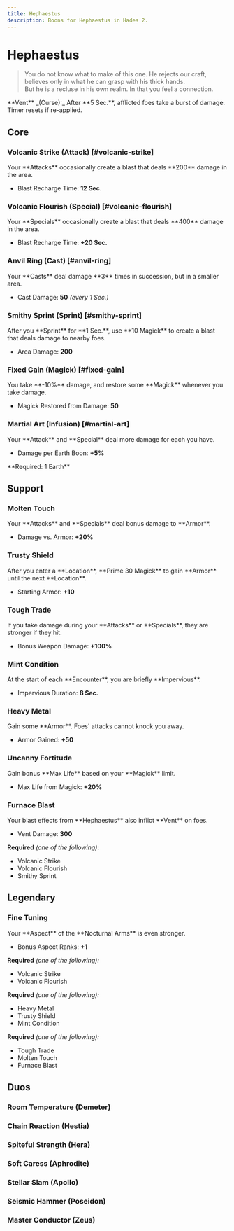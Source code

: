 ```yaml
---
title: Hephaestus
description: Boons for Hephaestus in Hades 2.
---
```




# Hephaestus

> You do not know what to make of this one. He rejects our craft, believes only
> in what he can grasp with his thick hands.\
> But he is a recluse in his own realm. In that you feel a connection.

<Boon className="mt-4">
  **Vent** _(Curse):_ After **5 Sec.**, afflicted foes take a burst of damage.
  Timer resets if re-applied.
</Boon>

## Core

### Volcanic Strike (Attack) [#volcanic-strike]

<Boon element="fire">
Your **Attacks** occasionally create a blast that deals **200** damage in the area.

- Blast Recharge Time: **12 Sec.**

</Boon>

### Volcanic Flourish (Special) [#volcanic-flourish]

<Boon element="fire">
Your **Specials** occasionally create a blast that deals **400** damage in the area.

- Blast Recharge Time: **+20 Sec.**

</Boon>

### Anvil Ring (Cast) [#anvil-ring]

<Boon element="earth">
Your **Casts** deal damage **3** times in succession, but in a smaller area.

- Cast Damage: **50** _(every 1 Sec.)_

</Boon>

### Smithy Sprint (Sprint) [#smithy-sprint]

<Boon element="fire">
After you **Sprint** for **1 Sec.**, use **10 Magick** to create a blast that deals damage to nearby foes.

- Area Damage: **200**

</Boon>

### Fixed Gain (Magick) [#fixed-gain]

<Boon element="earth">
You take **-10%** damage, and restore some **Magick** whenever you take damage.

- Magick Restored from Damage: **50**

</Boon>

### Martial Art (Infusion) [#martial-art]

<Boon>
Your **Attack** and **Special** deal more damage for each <IconEarth /> you have.

- Damage per Earth Boon: **+5%**

</Boon>
**Required: 1 Earth**

## Support

### Molten Touch

<Boon element="fire">
Your **Attacks** and **Specials** deal bonus damage to **Armor**.

- Damage vs. Armor: **+20%**

</Boon>

### Trusty Shield

<Boon element="earth">
After you enter a **Location**, **Prime 30 Magick** to gain **Armor** until the next **Location**.

- Starting Armor: **+10**

</Boon>

### Tough Trade

<Boon element="fire">
If you take damage during your **Attacks** or **Specials**, they are stronger if they hit.

- Bonus Weapon Damage: **+100%**

</Boon>

### Mint Condition

<Boon element="earth">
At the start of each **Encounter**, you are briefly **Impervious**.

- Impervious Duration: **8 Sec.**

</Boon>

### Heavy Metal

<Boon element="earth">
Gain some **Armor**. Foes' attacks cannot knock you away.

- Armor Gained: **+50**

</Boon>

### Uncanny Fortitude

<Boon element="earth">
Gain bonus **Max Life** based on your **Magick** limit.

- Max Life from Magick: **+20%**

</Boon>

### Furnace Blast

<Boon element="fire">
Your blast effects from **Hephaestus** also inflict **Vent** on foes.

- Vent Damage: **300**

</Boon>

**Required** _(one of the following)_:

- Volcanic Strike
- Volcanic Flourish
- Smithy Sprint

## <TextHighlight type="legendary">Legendary</TextHighlight>

### <TextHighlight type="legendary">Fine Tuning</TextHighlight>

<Boon element="earth">
Your **Aspect** of the **Nocturnal Arms** is even stronger.

- Bonus Aspect Ranks: **+1**

</Boon>

**Required** _(one of the following):_

- Volcanic Strike
- Volcanic Flourish

**Required** _(one of the following):_

- Heavy Metal
- Trusty Shield
- Mint Condition

**Required** _(one of the following):_

- Tough Trade
- Molten Touch
- Furnace Blast

## <TextHighlight type="duo">Duos</TextHighlight>

### <TextHighlight type="duo">Room Temperature</TextHighlight> (Demeter)

<RoomTemperature />

### <TextHighlight type="duo">Chain Reaction</TextHighlight> (Hestia)

<ChainReaction />

### <TextHighlight type="duo">Spiteful Strength</TextHighlight> (Hera)

<SpitefulStrength />

### <TextHighlight type="duo">Soft Caress</TextHighlight> (Aphrodite)

<SoftCaress />

### <TextHighlight type="duo">Stellar Slam</TextHighlight> (Apollo)

<StellarSlam />

### <TextHighlight type="duo">Seismic Hammer</TextHighlight> (Poseidon)

<SeismicHammer />

### <TextHighlight type="duo">Master Conductor</TextHighlight> (Zeus)

<MasterConductor />

